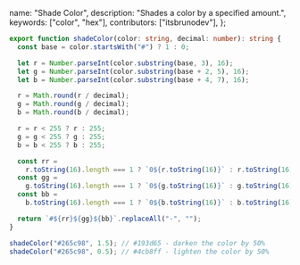   name: "Shade Color",
  description: "Shades a color by a specified amount.",
  keywords: ["color", "hex"],
  contributors: ["itsbrunodev"],
};

```ts
export function shadeColor(color: string, decimal: number): string {
  const base = color.startsWith("#") ? 1 : 0;

  let r = Number.parseInt(color.substring(base, 3), 16);
  let g = Number.parseInt(color.substring(base + 2, 5), 16);
  let b = Number.parseInt(color.substring(base + 4, 7), 16);

  r = Math.round(r / decimal);
  g = Math.round(g / decimal);
  b = Math.round(b / decimal);

  r = r < 255 ? r : 255;
  g = g < 255 ? g : 255;
  b = b < 255 ? b : 255;

  const rr =
    r.toString(16).length === 1 ? `0${r.toString(16)}` : r.toString(16);
  const gg =
    g.toString(16).length === 1 ? `0${g.toString(16)}` : g.toString(16);
  const bb =
    b.toString(16).length === 1 ? `0${b.toString(16)}` : b.toString(16);

  return `#${rr}${gg}${bb}`.replaceAll("-", "");
}
```

```ts
shadeColor("#265c98", 1.5); // #193d65 - darken the color by 50%
shadeColor("#265c98", 0.5); // #4cb8ff - lighten the color by 50%
```
